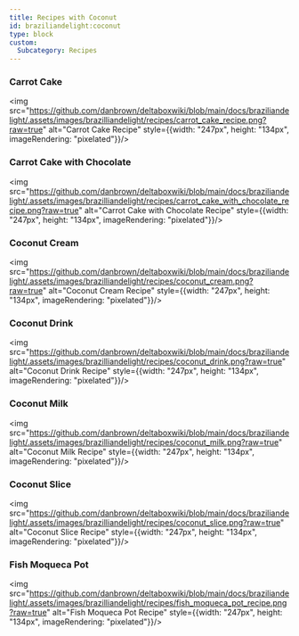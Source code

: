 ```yaml
---
title: Recipes with Coconut
id: braziliandelight:coconut
type: block
custom:
  Subcategory: Recipes
---
```


### Carrot Cake
<img src="https://github.com/danbrown/deltaboxwiki/blob/main/docs/braziliandelight/.assets/images/brazilliandelight/recipes/carrot_cake_recipe.png?raw=true" alt="Carrot Cake Recipe" style={{width: "247px", height: "134px", imageRendering: "pixelated"}}/>

### Carrot Cake with Chocolate
<img src="https://github.com/danbrown/deltaboxwiki/blob/main/docs/braziliandelight/.assets/images/brazilliandelight/recipes/carrot_cake_with_chocolate_recipe.png?raw=true" alt="Carrot Cake with Chocolate Recipe" style={{width: "247px", height: "134px", imageRendering: "pixelated"}}/>

### Coconut Cream
<img src="https://github.com/danbrown/deltaboxwiki/blob/main/docs/braziliandelight/.assets/images/brazilliandelight/recipes/coconut_cream.png?raw=true" alt="Coconut Cream Recipe" style={{width: "247px", height: "134px", imageRendering: "pixelated"}}/>

### Coconut Drink
<img src="https://github.com/danbrown/deltaboxwiki/blob/main/docs/braziliandelight/.assets/images/brazilliandelight/recipes/coconut_drink.png?raw=true" alt="Coconut Drink Recipe" style={{width: "247px", height: "134px", imageRendering: "pixelated"}}/>

### Coconut Milk
<img src="https://github.com/danbrown/deltaboxwiki/blob/main/docs/braziliandelight/.assets/images/brazilliandelight/recipes/coconut_milk.png?raw=true" alt="Coconut Milk Recipe" style={{width: "247px", height: "134px", imageRendering: "pixelated"}}/>

### Coconut Slice
<img src="https://github.com/danbrown/deltaboxwiki/blob/main/docs/braziliandelight/.assets/images/brazilliandelight/recipes/coconut_slice.png?raw=true" alt="Coconut Slice Recipe" style={{width: "247px", height: "134px", imageRendering: "pixelated"}}/>

### Fish Moqueca Pot
<img src="https://github.com/danbrown/deltaboxwiki/blob/main/docs/braziliandelight/.assets/images/brazilliandelight/recipes/fish_moqueca_pot_recipe.png?raw=true" alt="Fish Moqueca Pot Recipe" style={{width: "247px", height: "134px", imageRendering: "pixelated"}}/>